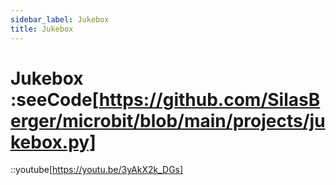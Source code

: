 ```yaml
---
sidebar_label: Jukebox
title: Jukebox
---
```


# Jukebox :seeCode[https://github.com/SilasBerger/microbit/blob/main/projects/jukebox.py]
::youtube[https://youtu.be/3yAkX2k_DGs]
